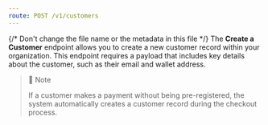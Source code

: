 ```yaml
---
route: POST /v1/customers
---
```


{/* Don't change the file name or the metadata in this file */}
The **Create a Customer** endpoint allows you to create a new customer record within your organization. This endpoint requires a payload that includes key details about the customer, such as their email and wallet address.

> 📘 Note
> 
> If a customer makes a payment without being pre-registered, the system automatically creates a customer record during the checkout process.
        

